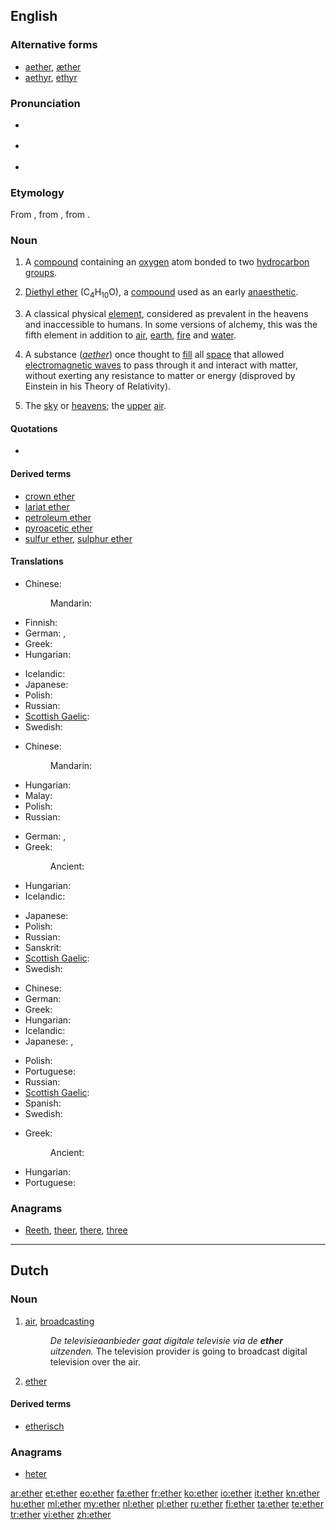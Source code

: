 {{also|Ether}}
==English==
{{wikipedia}}

===Alternative forms===
* [[aether]], [[æther]] {{qualifier|former British spellings}}
* [[aethyr]], [[ethyr]] {{qualifier|archaic spellings}}

===Pronunciation===
* {{a|UK}} {{IPA|/ˈiːθə/}}
* {{a|US}} {{IPA|/ˈiː.θɚ/}}
* {{audio|en-us-ether.ogg|Audio (US)}}
: {{rhymes|iːθə(r)}}

===Etymology===
From {{etyl|la}} {{term|aether|æther|the upper pure, bright air|lang=la}}, from {{etyl|grc}} {{term|sc=polytonic|αἰθήρ|tr=aithēr||upper air|lang=grc}}, from {{term|sc=polytonic|αἴθω|tr=aithō||I burn, shine|lang=grc}}.

===Noun===
{{en-noun|s|-}}

# {{organic compound|countable}} A [[compound]] containing an [[oxygen]] atom bonded to two [[hydrocarbon]] [[group]]s.
# {{organic compound|uncountable}} [[diethyl ether|Diethyl ether]] (C<sub>4</sub>H<sub>10</sub>O), a [[compound]] used as an early [[anaesthetic]].
# {{context|ancient philosophy|and|alchemy|uncountable}} A classical physical [[element]], considered as prevalent in the heavens and inaccessible to humans. In some versions of alchemy, this was the fifth element in addition to [[air]], [[earth]], [[fire]] and [[water]].
# {{archaic|physics|uncountable}} A substance (''[[aether]]'') once thought to [[fill]] all [[space]] that allowed [[electromagnetic wave]]s to pass through it and interact with matter, without exerting any resistance to matter or energy (disproved by Einstein in his Theory of Relativity).
# {{poetic|_|or|_|literary}} The [[sky]] or [[heavens]]; the [[upper]] [[air]].

====Quotations====
* {{seeCites}}

====Derived terms====
* [[crown ether]]
* [[lariat ether]]
* [[petroleum ether]]
* [[pyroacetic ether]]
* [[sulfur ether]], [[sulphur ether]]

====Translations====
{{trans-top|organic chemistry: a compound containing an oxygen atom bonded to two hydrocarbon groups}}
* Chinese:
*: Mandarin: {{t|zh|醚|tr=mí|sc=Hani}}
* Finnish: {{t+|fi|eetteri}}
* German: {{t+|de|Äther|m}}, {{t+|de|Ether|m}}
* Greek: {{t+|el|αιθέρας|m|tr=aithéras}}
* Hungarian: {{t+|hu|éter}}
{{trans-mid}}
* Icelandic: {{t+|is|ljósvaki|m}}
* Japanese: {{t|ja|エーテル|tr=ēteru}}
* Polish: {{t|pl|eter|m}}
* Russian: {{t+|ru|эфир|m|tr=efír}}
* [[Scottish Gaelic]]: {{t-|gd|adhar fìnealta|m|xs=Scottish Gaelic}}
* Swedish: {{t+|sv|eter|c}}
{{trans-bottom}}

{{trans-top|organic chemistry: diethyl ether, C<sub>4</sub>H<sub>10</sub>O}}
* Chinese:
*: Mandarin: {{t|zh|乙醚|tr=yǐmí|sc=Hani}}
{{trans-mid}}
* Hungarian: {{t+|hu|éter}}
* Malay: {{t|ms|eter}}
* Polish: {{t|pl|eter|m}}
* Russian: {{t+|ru|эфир|m|tr=efír}}
{{trans-bottom}}

{{trans-top|the fifth classic physical element}}
* German: {{t+|de|Äther|m}}, {{t+|de|Ether|m}}
* Greek: {{t+|el|αιθέρας|m|tr=aithéras}}
*: Ancient: {{tø|grc|αἰθήρ|m|tr=aithēr|sc=polytonic}}
* Hungarian: {{t+|hu|éter}}
* Icelandic: {{t+|is|ljósvaki|m}}
{{trans-mid}}
* Japanese: {{t|ja|エーテル|tr=ēteru}}
* Polish: {{t|pl|eter|m}}
* Russian: {{t+|ru|эфир|m|tr=efír}}
* Sanskrit: {{t|sa|आकाश|m|tr=ākāśa|sc=Deva}}
* [[Scottish Gaelic]]: {{t-|gd|adhar fìnealta|m|xs=Scottish Gaelic}}
* Swedish: {{t+|sv|eter|c}}
{{trans-bottom}}

{{trans-top|archaic: space filling substance}}
* Chinese: {{t|cmn|以太|sc=Hani}}
* German: {{t+|de|Äther|m}}
* Greek: {{t+|el|αιθέρας|m|tr=aithéras}}
* Hungarian: {{t+|hu|éter}}
* Icelandic: {{t+|is|ljósvaki|m}}
* Japanese: {{t|ja|エーテル|tr=ēteru}}, {{t|ja|イーサー|tr=īsā}}
{{trans-mid}}
* Polish: {{t|pl|eter|m}}
* Portuguese: {{t+|pt|éter|m}}
* Russian: {{t+|ru|эфир|m|tr=efír}}
* [[Scottish Gaelic]]: {{t-|gd|adhar fìnealta|m|xs=Scottish Gaelic}}
* Spanish: {{t-|es|éter|m}}
* Swedish: {{t+|sv|eter|c}}
{{trans-bottom}}

{{trans-top|poetic and literary: the sky or heavens; the upper air}}
* Greek:
*: Ancient: {{tø|grc|αἰθήρ|m|tr=aithēr|sc=polytonic}}
{{trans-mid}}
* Hungarian: {{t+|hu|éter}}
* Portuguese: {{t+|pt|éter|m}}
{{trans-bottom}}

===Anagrams===
* [[Reeth#English|Reeth]], [[theer#English|theer]], [[there#English|there]], [[three#English|three]]

----

==Dutch==

===Noun===
{{nl-noun|m|ethers|*}}

# {{context|broadcasting|lang=nl}} [[air]], [[broadcasting]]
#: ''De televisieaanbieder gaat digitale televisie via de '''ether''' uitzenden.'' The television provider is going to broadcast digital television over the air.
# [[#English|ether]]

====Derived terms====
* [[etherisch]]

===Anagrams===
* [[heter#Dutch|heter]]

[[ar:ether]]
[[et:ether]]
[[eo:ether]]
[[fa:ether]]
[[fr:ether]]
[[ko:ether]]
[[io:ether]]
[[it:ether]]
[[kn:ether]]
[[hu:ether]]
[[ml:ether]]
[[my:ether]]
[[nl:ether]]
[[pl:ether]]
[[ru:ether]]
[[fi:ether]]
[[ta:ether]]
[[te:ether]]
[[tr:ether]]
[[vi:ether]]
[[zh:ether]]